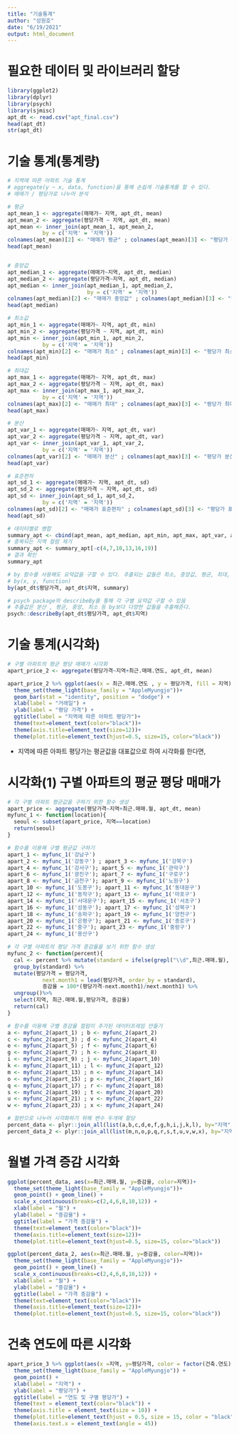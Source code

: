 ```yaml
---
title: "기술통계"
author: "성원호"
date: "6/19/2021"
output: html_document
---
```

# 필요한 데이터 및 라이브러리 할당
```r
library(ggplot2)
library(dplyr)
library(psych)
library(sjmisc)
apt_dt <- read.csv("apt_final.csv")
head(apt_dt)
str(apt_dt)
```

# 기술 통계(통계량)
```r
# 지역에 따른 아파트 기술 통계
# aggregate(y ~ x, data, function)을 통해 손쉽게 기술통계를 할 수 있다.
# 매매가 / 평당가로 나누어 분석

# 평균
apt_mean_1 <- aggregate(매매가~ 지역, apt_dt, mean)
apt_mean_2 <- aggregate(평당가격 ~ 지역, apt_dt, mean)
apt_mean <- inner_join(apt_mean_1, apt_mean_2,
           by = c('지역' = '지역'))
colnames(apt_mean)[2] <- "매매가 평균" ; colnames(apt_mean)[3] <- "평당가 평균"
head(apt_mean)


# 중앙값
apt_median_1 <- aggregate(매매가~지역, apt_dt, median)
apt_median_2 <- aggregate(평당가격~지역, apt_dt, median)
apt_median <- inner_join(apt_median_1, apt_median_2,
                         by = c('지역' = '지역'))
colnames(apt_median)[2] <- "매매가 중앙값" ; colnames(apt_median)[3] <- "평당가 중앙값"
head(apt_median)

# 최소값
apt_min_1 <- aggregate(매매가~ 지역, apt_dt, min)
apt_min_2 <- aggregate(평당가격 ~ 지역, apt_dt, min)
apt_min <- inner_join(apt_min_1, apt_min_2,
           by = c('지역' = '지역'))
colnames(apt_min)[2] <- "매매가 최소" ; colnames(apt_min)[3] <- "평당가 최소"
head(apt_min)

# 최대값
apt_max_1 <- aggregate(매매가~ 지역, apt_dt, max)
apt_max_2 <- aggregate(평당가격 ~ 지역, apt_dt, max)
apt_max <- inner_join(apt_max_1, apt_max_2,
           by = c('지역' = '지역'))
colnames(apt_max)[2] <- "매매가 최대" ; colnames(apt_max)[3] <- "평당가 최대"
head(apt_max)

# 분산
apt_var_1 <- aggregate(매매가~ 지역, apt_dt, var)
apt_var_2 <- aggregate(평당가격 ~ 지역, apt_dt, var)
apt_var <- inner_join(apt_var_1, apt_var_2,
           by = c('지역' = '지역'))
colnames(apt_var)[2] <- "매매가 분산" ; colnames(apt_max)[3] <- "평당가 분산"
head(apt_var)

# 표준편차
apt_sd_1 <- aggregate(매매가~ 지역, apt_dt, sd)
apt_sd_2 <- aggregate(평당가격 ~ 지역, apt_dt, sd)
apt_sd <- inner_join(apt_sd_1, apt_sd_2,
           by = c('지역' = '지역'))
colnames(apt_sd)[2] <- "매매가 표준편차" ; colnames(apt_sd)[3] <- "평당가 표준편차"
head(apt_sd)

# 데이터별로 병합
summary_apt <- cbind(apt_mean, apt_median, apt_min, apt_max, apt_var, apt_sd)
# 중복되는 지역 컬럼 제거
summary_apt <- summary_apt[-c(4,7,10,13,16,19)]
# 결과 확인
summary_apt

# by 함수를 사용해도 요약값을 구할 수 있다. 추출되는 값들은 최소, 중앙값, 평균, 최대, 1/3분위수
# by(x, y, function)
by(apt_dt$평당가격, apt_dt$지역, summary)

# psych package의 describeBy를 통해 각 구별 요약값 구할 수 있음
# 추출값은 분산 , 평균, 중앙, 최소 등 by보다 다양한 값들을 추출해준다.
psych::describeBy(apt_dt$평당가격, apt_dt$지역)
```

# 기술 통계(시각화)
```r
# 구별 아파트의 평균 평당 매매가 시각화
apart_price_2 <- aggregate(평당가격~지역+최근.매매.연도, apt_dt, mean)

apart_price_2 %>% ggplot(aes(x = 최근.매매.연도 , y = 평당가격, fill = 지역)) + #연도와 평당가격을 각각 x축, y축으로 놓고 지역별로 아파트 가격을 대표할 수 있는 값을 시각화한다.
  theme_set(theme_light(base_family = "AppleMyungjo"))+
  geom_bar(stat = "identity", position = "dodge") +
  xlab(label = "거래일") +
  ylab(label = "평당 가격") +
  ggtitle(label = "지역에 따른 아파트 평당가")+
  theme(text=element_text(color="black"))+
  theme(axis.title=element_text(size=12))+
  theme(plot.title=element_text(hjust=0.5, size=15, color="black"))
```
* 지역에 따른 아파트 평당가는 평균값을 대표값으로 하여 시각화를 한다면,

# 시각화(1) 구별 아파트의 평균 평당 매매가 
```r
# 각 구별 아파트 평균값을 구하기 위한 함수 생성
apart_price <- aggregate(평당가격~지역+최근.매매.월, apt_dt, mean)
myfunc_1 <- function(location){
  seoul <- subset(apart_price, 지역==location)
  return(seoul)
}

# 함수를 이용해 구별 평균값 구하기
apart_1 <- myfunc_1('강남구')
apart_2 <- myfunc_1('강동구') ; apart_3 <- myfunc_1('강북구')
apart_4 <- myfunc_1('강서구'); apart_5 <- myfunc_1('관악구')
apart_6 <- myfunc_1('광진구'); apart_7 <- myfunc_1('구로구')
apart_8 <- myfunc_1('금천구'); apart_9 <- myfunc_1('노원구')
apart_10 <- myfunc_1('도봉구'); apart_11 <- myfunc_1('동대문구')
apart_12 <- myfunc_1('동작구'); apart_13 <- myfunc_1('마포구')
apart_14 <- myfunc_1('서대문구'); apart_15 <- myfunc_1('서초구')
apart_16 <- myfunc_1('성동구'); apart_17 <- myfunc_1('성북구')
apart_18 <- myfunc_1('송파구'); apart_19 <- myfunc_1('양천구')
apart_20 <- myfunc_1('은평구'); apart_21 <- myfunc_1('종로구')
apart_22 <- myfunc_1('중구'); apart_23 <- myfunc_1('중랑구')
apart_24 <- myfunc_1('용산구')

# 각 구별 아파트의 평당 가격 증감율을 보기 위한 함수 생성
myfunc_2 <- function(percent){
  cal <- percent %>% mutate(standard = ifelse(grepl("\\d",최근.매매.월), "First", 최근.매매.월)) %>%
  group_by(standard) %>%
  mutate(평당가격 = 평당가격,
           next.month1 = lead(평당가격, order_by = standard),
           증감율 = 100*(평당가격-next.month1)/next.month1) %>%
  ungroup()%>%
  select(지역, 최근.매매.월,평당가격, 증감율)
  return(cal)
}

# 함수를 이용해 구별 증감율 컬럼이 추가된 데이터프레임 만들기
a <- myfunc_2(apart_1) ; b <- myfunc_2(apart_2)
c <- myfunc_2(apart_3) ; d <- myfunc_2(apart_4)
e <- myfunc_2(apart_5) ; f <- myfunc_2(apart_6)
g <- myfunc_2(apart_7) ; h <- myfunc_2(apart_8)
i <- myfunc_2(apart_9) ; j <- myfunc_2(apart_10)
k <- myfunc_2(apart_11) ; l <- myfunc_2(apart_12)
m <- myfunc_2(apart_13) ; n <- myfunc_2(apart_14)
o <- myfunc_2(apart_15) ; p <- myfunc_2(apart_16)
q <- myfunc_2(apart_17) ; r <- myfunc_2(apart_18)
s <- myfunc_2(apart_19) ; t <- myfunc_2(apart_20)
u <- myfunc_2(apart_21) ; v <- myfunc_2(apart_22)
w <- myfunc_2(apart_23) ; x <- myfunc_2(apart_24)

# 절반으로 나누어 시각화하기 위해 변수 두개에 할당
percent_data <- plyr::join_all(list(a,b,c,d,e,f,g,h,i,j,k,l), by="지역", type="full")
percent_data_2 <- plyr::join_all(list(m,n,o,p,q,r,s,t,u,v,w,x), by="지역", type="full")
```

# 월별 가격 증감 시각화
```r
ggplot(percent_data, aes(x=최근.매매.월, y=증감율, color=지역))+
  theme_set(theme_light(base_family = "AppleMyungjo"))+
  geom_point() + geom_line() +
  scale_x_continuous(breaks=c(2,4,6,8,10,12)) +
  xlab(label = "월") +
  ylab(label = "증감율") +
  ggtitle(label = "가격 증감율") +
  theme(text=element_text(color="black"))+
  theme(axis.title=element_text(size=12))+
  theme(plot.title=element_text(hjust=0.5, size=15, color="black"))

ggplot(percent_data_2, aes(x=최근.매매.월, y=증감율, color=지역))+
  theme_set(theme_light(base_family = "AppleMyungjo"))+
  geom_point() + geom_line() +
  scale_x_continuous(breaks=c(2,4,6,8,10,12)) +
  xlab(label = "월") +
  ylab(label = "증감율") +
  ggtitle(label = "가격 증감율") +
  theme(text=element_text(color="black"))+
  theme(axis.title=element_text(size=12))+
  theme(plot.title=element_text(hjust=0.5, size=15, color="black"))
```

# 건축 연도에 따른 시각화
```r
apart_price_3 %>% ggplot(aes(x =지역, y=평당가격, color = factor(건축.연도)))+
  theme_set(theme_light(base_family = "AppleMyungjo")) +
  geom_point() +
  xlab(label = "지역") +
  ylab(label = "평당가") +
  ggtitle(label = "연도 및 구별 평당가") +
  theme(text = element_text(color="black")) +
  theme(axis.title = element_text(size = 10)) +
  theme(plot.title=element_text(hjust = 0.5, size = 15, color = "black"))+
  theme(axis.text.x = element_text(angle = 45))
```
